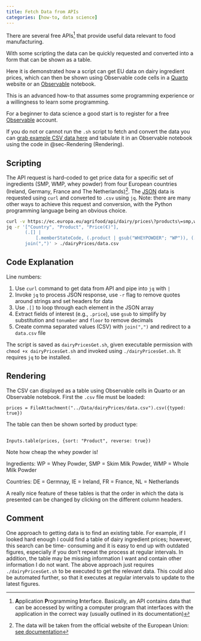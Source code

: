 ```yaml
---
title: Fetch Data from APIs
categories: [how-to, data science]
---
```


There are several free APIs[^1] that provide useful
data relevant to food manufacturing.

[^1]: **A**pplication **P**rogramming **I**nterface. Basically,
an API contains data that can be accessed by writing
a computer program that interfaces with the application
in the correct way (usually outlined in its documentation)

With some scripting the data can be quickly requested and
converted into a form that can be shown as a table.

Here it is demonstrated how a script can get EU data on dairy ingredient prices,
which can then be shown using Observable code cells in a [Quarto](https://quarto.org/) 
website or an [Observable](https://observablehq.com/) notebook.

::: {.callout-warning}

This is an advanced how-to that assumes some programming experience
or a willingness to learn some programming.

For a beginner to data science a good start is to register for a free
[Observable](https://observablehq.com/) account.

If you do not or cannot run the `.sh` script to fetch and convert the data
you can [grab example CSV data here](../Data/dairyPrices/data.csv) and
tabulate it in an Observable notebook
using the code in @sec-Rendering (Rendering).
:::

## Scripting

The API request is hard-coded to get price data for a specific set of ingredients (SMP, WMP, whey powder)
from four European countries (Ireland, Germany, France and The Netherlands)[^2].
The [JSON](https://ec.europa.eu/agrifood/api/dairy/prices\?products\=smp,wmp,wheypowder\&memberStateCodes\=IE,DE,FR,NL\&years\=2022\&weeks\=5) 
data is requested using `curl` and converted to `.csv` using `jq`.
Note: there are many other ways to achieve this request and conversion,
with the Python programming language being an obvious choice.

[^2]: The data will be taken from the official website of the European Union: [see documentation](https://agridata.ec.europa.eu/extensions/DataPortal/API_Documentation.html)

```.sh
curl -v https://ec.europa.eu/agrifood/api/dairy/prices\?products\=smp,wmp,wheypowder\&memberStateCodes\=IE,DE,FR,NL\&years\=2022\&weeks\=5 |
jq -r '["Country", "Product", "Price(€)"],
       (.[] |
           [.memberStateCode, (.product | gsub("WHEYPOWDER"; "WP")), (.price | gsub("€"; "") | tonumber | floor)]) |
       join(",")' > ./dairyPrices/data.csv
```

::: {.callout-note collapse="true"}

## Code Explanation

Line numbers:

1. Use `curl` command to get data from API and pipe into `jq` with `|`
2. Invoke `jq` to process JSON response, use `-r` flag to remove quotes around strings and set headers for data
3. Use `.[]` to loop through each element in the JSON array
4. Extract fields of interest (e.g., `.price`), use `gsub` to simplify by substitution and `tonumber` and `floor` to remove decimals
5. Create comma separated values (CSV) with `join(",")` and redirect to a `data.csv` file

The script is saved as `dairyPricesGet.sh`,
given executable permission with `chmod +x dairyPricesGet.sh`
and invoked using `./dairyPricesGet.sh`.
It requires `jq` to be installed.

:::

## Rendering {#sec-Rendering}

The CSV can displayed as a table using Observable cells in Quarto
or an Observable notebook.
First the `.csv` file must be loaded:

```ojs

prices = FileAttachment("../Data/dairyPrices/data.csv").csv({typed: true})

```

The table can then be shown sorted by product type:

::: {.callout}

##

```ojs

Inputs.table(prices, {sort: "Product", reverse: true})

```

Note how cheap the whey powder is!

[Ingredients: WP = Whey Powder, SMP = Skim Milk Powder, WMP = Whole Milk Powder]{.aside}

[Countries: DE = Germnay, IE = Ireland, FR = France, NL = Netherlands ]{.aside}

:::

A really nice feature of these tables is that the
order in which the data is presented can be changed
by clicking on the different column headers.

## Comment

One approach to getting data is to find an existing table.
For example, if I looked hard enough I could find a table
of dairy ingredient prices; however, this search can be time-
consuming and it is easy to end up with outdated figures,
especially if you don't repeat the process at regular intervals.
In addition, the table may be missing information I want and
contain other information I do not want.
The above approach just requires `./dairyPricesGet.sh` to be executed
to get the relevant data.
This could also be automated further, so that it executes at regular 
intervals to update to the latest figures.

